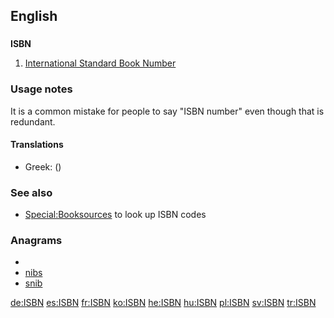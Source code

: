 ==English==

==={{initialism}}===
'''ISBN'''

# [[w:International Standard Book Number|International Standard Book Number]]

===Usage notes===
It is a common mistake for people to say "ISBN number" even though that is redundant.

====Translations====
{{trans-top}}
* Greek: {{t|el|ΔΠΑΒ}} ({{t|el|Διεθνής Πρότυπος Αριθμός Βιβλίου}}) 
{{trans-middle}}
{{trans-bottom}}

===See also===
* [[Special:Booksources]] to look up ISBN codes

===Anagrams===
* {{alphagram|[[bins#English|bins]]}} 
* [[nibs#English|nibs]]
* [[snib#English|snib]]


[[de:ISBN]]
[[es:ISBN]]
[[fr:ISBN]]
[[ko:ISBN]]
[[he:ISBN]]
[[hu:ISBN]]
[[pl:ISBN]]
[[sv:ISBN]]
[[tr:ISBN]]